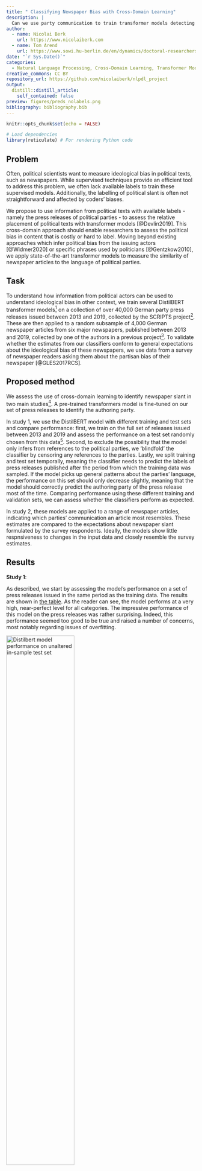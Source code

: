 ```yaml
---
title: " Classifying Newspaper Bias with Cross-Domain Learning"
description: |
  Can we use party communication to train transformer models detecting newspaper bias? The short answer: no.
author: 
  - name: Nicolai Berk
    url: https://www.nicolaiberk.com
  - name: Tom Arend
    url: https://www.sowi.hu-berlin.de/en/dynamics/doctoral-researchers2/first_cohort/tom-arend
date: "`r Sys.Date()`" 
categories: 
  - Natural Language Processing, Cross-Domain Learning, Transformer Models, Newspaper Bias
creative_commons: CC BY
repository_url: https://github.com/nicolaiberk/nlpdl_project
output: 
  distill::distill_article: 
    self_contained: false
preview: figures/preds_nolabels.png
bibliography: bibliography.bib
---
```


```r
knitr::opts_chunk$set(echo = FALSE)

# Load dependencies 
library(reticulate) # For rendering Python code 
```

## Problem

Often, political scientists want to measure ideological bias in political texts, such as newspapers. While supervised techniques provide an efficient tool to address this problem, we often lack available labels to train these supervised models. Additionally, the labelling of political slant is often not straightforward and affected by coders' biases.

We propose to use information from political texts with available labels - namely the press releases of political parties - to assess the relative placement of political texts with transformer models [@Devlin2019]. This cross-domain approach should enable researchers to assess the political bias in content that is costly or hard to label. Moving beyond existing approaches which infer political bias from the issuing actors [@Widmer2020] or specific phrases used by politicians  [@Gentzkow2010], we apply state-of-the-art transformer models to measure the similarity of newspaper articles to the language of political parties.


## Task

To understand how information from political actors can be used to understand ideological bias in other context, we train several DistilBERT transformer models^[https://huggingface.co/distilbert-base-german-cased] on a collection of over 40,000 German party press releases issued between 2013 and 2019, collected by the SCRIPTS project^[https://www.scripts-berlin.eu/]. These are then applied to a random subsample of 4,000  German newspaper articles from six major newspapers, published between 2013 and 2019, collected by one of the authors in a previous project^[https://github.com/nicolaiberk/_rrpviol_med]. To validate whether the estimates from our classifiers conform to general expectations about the ideological bias of these newspapers, we use data from a survey of newspaper readers asking them about the partisan bias of their newspaper [@GLES2017RCS].


## Proposed method

We assess the use of cross-domain learning to identify newspaper slant in two main studies^[Note that the paper distinguished three studies. For the sake of simplicity, we clump the first two into one]. A pre-trained transformers model is fine-tuned on our set of press releases to identify the authoring party. 

In study 1, we use the DistilBERT model with different training and test sets and compare performance: first, we train on the full set of releases issued between 2013 and 2019 and assess the performance on a test set randomly chosen from this data^[This test set was of course ot used in training.]. Second, to exclude the possibility that the model only infers from references to the political parties, we 'blindfold' the classifier by censoring any references to the parties. Lastly, we split training and test set temporally, meaning the classifier needs to predict the labels of press releases published after the period from which the training data was sampled. If the model picks up general patterns about the parties' language, the performance on this set should only decrease slightly, meaning that the model should correctly predict the authoring party of the press release most of the time. Comparing performance using these different training and validation sets, we can assess whether the classifiers perform as expected.

In study 2, these models are applied to a range of newspaper articles, indicating which parties' communication an article most resembles. These estimates are compared to the expectations about newspaper slant formulated by the survey respondents. Ideally, the models show little respnsiveness to changes in the input data and closely resemble the survey estimates.

## Results

**Study 1**: 

As described, we start by assessing the model's performance on a set of press releases issued in the same period as the training data. The results are shown in [the table](#fig:perf_init){reference-type="ref" reference="fig:perf_init"}. As the reader can see, the model performs at a very high, near-perfect level for all categories. The impressive performance of this model on the press releases was rather surprising. Indeed, this performance seemed too good to be true and raised a number of concerns, most notably regarding issues of overfitting.

![Distilbert model performance on unaltered in-sample test set](figures/party_class.png){width="60%"}
: Table: Distilbert model performance on unaltered in-sample test set.[]{#fig:perf_init label="fig:perf_init"}

To assess whether this is the case, we \"blindfolded\" our model by excluding party labels and any words referring to the parties (such as party-related colours) from the analysis ^[the full list of excluded terms can be found in Appendix A of the final report]. Additionally, we look at out-of-sample predictions to assess whether the model is overfitting. This means that we train the model (as before) on press releases published before 01.01.2018, but assess the performance on data after this date. If the model performance drops off significantly, this would suggest that the classifier picks up and incorporates party-specific clues or speech patterns that could artificially inflate its accuracy. Should the model continue to perform at such a high level, we would have to start considering that the model is indeed this accurate.

For the in-sample, blindfolded set, performance is virtually identical. This is very, very surprising, given that the most obvious cues - references to other parties - are missing in the training data. Have been removed. This indicateone of three things. First, the performance might accurately describe the classifiers ability to distinguish partisan differences in language. We will discuss this option further in a moment. Second, we might have missed some obvious cues in the blindfolding process. While our dictionary of party references is rather extensive, it might still omit important cues that we did not think of. A third option is that BERT is too powerful, learning some spurious statistical cues to place party press releases with parties [@DBLP].

As stated previously, this performance, while impressive, will likely not suffice to convince us that no overfitting is taking place. We therefor use this model to predict the authoring party in an out-of sample dataset. If the performance is strongly affected, we are overfitting on the training set. [The table below](#fig:perf_out){reference-type="ref" reference="fig:perf_out"} shows the performance for this test sample. As we can see, the performance is still very high for many parties, nearly perfectly predicting press releases issued bythe Greens, Linke, and Union. AfD and FDP show somewhat decreased but still good performance, although the recall for FDP press releases is not great at .72. However, the precision is severely decreased for the SPD at about .52. Inspection of the cross tabulation for predicted and actual labels (not shown) indicates that the classifier confuses AfD and FDP press releases for SPD press releases.

These results do not give a definite answer to whether the classifier performs as intended. The numbers just seem a little too good. Given that AfD and SPD occupy opposite ends of the ideological spectrum and that one is an opposition, the other a governing party, a well-performing classifier should not confuse the two. It is thus more likely that the classifier picks up spurious relationships in the data that we do not understand. However, before concluding, we will assess  whether the newspaper estimates produced by the DistilBert model are in line with our expectations and stable across different specifications.

![Distilbert Model performance on out-of-sample test set with party references removed.](figures/blindfolded_outsample.png){width="60%"}
: Table: Distilbert Model performance on out-of-sample test set with party references removed.[]{#fig:perf_out label="fig:perf_out"}


**Study 2**:

We now move on to assess the estimates for newspaper bias produced by these different models, classifying a set of 4,000 newspaper articles. We can generate a baseline expectation using for the similarity of each newspaper to different parties using survey data from the 2017 German Longitudinal Election Study's Rolling Cross-Section [@GLES2017RCS]. The study asked respondents whether they read a daily newspaper, and if so, whether they felt the newspaper's reporting favored certain parties over others. While these estimates are likely biased by the respondents own political stances (and as such likely underestimate the ideological extremity of their paper), they do provide a first clue. 

[The table](#tab:gles){reference-type="ref" reference="tab:gles"} shows the aggregated results of this question. We can see that FAZ and Welt are placed closer to the centre-right Union, but also SPD and FDP, while the more left-wing TAZ is placed close to the three centre-left and left parties (Linke, Grüne, SPD). None of the newspapers is considered to contain coverage particularly favorable for the AfD.


: Validation reference: readers' assessment of newspapers' bias[]{label="tab:gles"}

|Paper | Linke  | Grüne  | SPD    | Union  | FDP    | AfD    |    N  |
|:-----|:------:|:------:|:------:|:------:|:------:|:------:|:-----:|                                                             
|FAZ   |$0.01$  | $0.02$ | $0.11$ | $0.33$ | $0.11$ |  $0$   | $390$ |
|TAZ   |$0.23$  | $0.24$ | $0.27$ | $0.16$ | $0.04$ |  $0$   |  $89$ |
|Welt  |$0.01$  | $0.02$ | $0.18$ | $0.35$ | $0.09$ | $0.03$ | $209$ |

Based on this expectation, we can assess the validity of the classifier's estimates of newspaper bias.


: Mean similarity estimate to each party by newspaper, based on training data including party labels.[]{label="tbl:means"}

|Paper | Linke  | Grüne  | SPD    | Union  | FDP    | AfD    |    
|:-----|:------:|:------:|:------:|:------:|:------:|:------:|                                                             
|FAZ   |$0.15$  | $0.36$ | $0.05$ | $0.81$ | $0.58$ | $0.08$ |
|TAZ   |$0.13$  | $0.69$ | $0.04$ | $0.41$ | $0.32$ | $0.05$ |
|Welt  |$0.15$  | $0.35$ | $0.05$ | $0.81$ | $0.55$ | $0.07$ |


[The table above](#tbl:means){reference-type="ref" reference="tbl:means"} shows the average probability of party authorship assigned by the initial, uncesored in-sample classifier. As expected, FAZ and Welt are very similar to the centre-right Union (81%) and FDP (58%/55%), but also rather similar to the Greens (36%/35%). While they show the highest similarity to the AfD (8%/7%), similarity to the radical-right party is generally on a very low level among all newspapers. As expected, the TAZ shows a comparatively different profile, being very similar to the Greens (average likelihood 70%), and less similar to the Union parties (41%), the FDP (32%), and  the AfD (5%). Surprisingly, it also shows the lowest similarity to the Linke (13%). Maybe most surprising is the general low similarity to SPD press releases (4%/5%). It seems the party has a rather distinctive rhetorical style.

To see if these estimates are robust across training, we first use the blindfolded classifier, before temporally specifying the train-test split. The results of these experiments can be seen in [the table below](#tab:pred_blind). The minor changes in the training data severely affected our results. Resemblance of all newspapers towards Greens and Union have strongly decreased, while resemblance to Linke, SPD, AfD, and especially FDP has strongly increased. All newspapers (including the left-wing TAZ) are now estimated to strongly resemble the FDP instead of the Union. While the higher estimates for SPD are welcomed and in line with readers' assessment, the strong resemblance with the FDP is puzzling, as are the relatively high scores for the AfD and low scores for the Union. The Greens are now least represented in all newspapers. Even the left-wing TAZ bears stronger similarities to the far-right AfD than the Grüne. The right-wing newspapers are now showing the highest similarity to the SPD, which is non-intuitive and in direct contradicition to our survey data. All newspapers show very weak resemblance to Union press
releases, again contradicting the survey data^[Assessing data with no blindfolding but temporal restrictions affects the model in a similar way as below, but with higher estimates for AfD and Greens, and lower estimates for FDP.].

: Placement of newspapers using time-restricted and blindfolded classifier.[]{#tab:pred_blind label="tab:pred_blind"}

|Paper  | Linke  | Grüne  | SPD    | Union  | FDP    | AfD    |    
|:------|:------:|:------:|:------:|:------:|:------:|:------:|                                                             
|FAZ    | $0.17$ | $0.08$ | $0.35$ | $0.10$ | $0.95$ | $0.20$ |  
|TAZ    | $0.62$ | $0.08$ | $0.23$ | $0.07$ | $0.60$ | $0.17$ |  
|Welt   | $0.16$ | $0.11$ | $0.31$ | $0.10$ | $0.93$ | $0.20$ |  




## Analysis

While all classifiers perform well on the party press releases and correctly place the newspapers relative to each other, the comparison of classifiers reveals a startling instability in the estimates. Small changes in the input data resulted in vastly different estimates of newspaper bias. It seems that cross-domain applications of deep learning are highly sensitive to the form of the input data and that their application is not as straightforward as hoped. For the moment, it is unclear whether this method can provide stable estimates.


## Conclusions

The recommendation at this point is that researchers with cross-domain classification problems think hard about their input data, carefully validating their results, or apply simpler techniques where the estimates are more directly interpretable, such as regression. Nevertheless, cross-domain applications of deep learning are a promising avenue for further research. Future work here should assess how properties of the input data affect estimates in another domain and think carefully about validation to develop best practices for researches seeking to apply such methods.


## Acknowledgments

We thank the vast community contributing to the development of machine learning tools, specifically huggingface. Additionally, we want to thank Lukas Stötzer for provision of the training data and Hauke Licht for providing us with a first notebook. Most importantly, we want to thank Slava Jankin, Hannah Bechara, and Huy Dang for providing us with the skills to pursue this project.